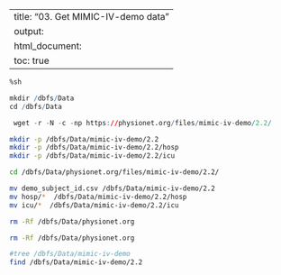 
---
title: "03. Get MIMIC-IV-demo data"
output:
  html_document:
    toc: true
---


```r
%sh

mkdir /dbfs/Data
cd /dbfs/Data

 wget -r -N -c -np https://physionet.org/files/mimic-iv-demo/2.2/


```


```bash


mkdir -p /dbfs/Data/mimic-iv-demo/2.2
mkdir -p /dbfs/Data/mimic-iv-demo/2.2/hosp
mkdir -p /dbfs/Data/mimic-iv-demo/2.2/icu

cd /dbfs/Data/physionet.org/files/mimic-iv-demo/2.2/ 

mv demo_subject_id.csv /dbfs/Data/mimic-iv-demo/2.2
mv hosp/*  /dbfs/Data/mimic-iv-demo/2.2/hosp
mv icu/*  /dbfs/Data/mimic-iv-demo/2.2/icu

rm -Rf /dbfs/Data/physionet.org
```

```bash

rm -Rf /dbfs/Data/physionet.org

#tree /dbfs/Data/mimic-iv-demo 
find /dbfs/Data/mimic-iv-demo/2.2
```

```r

```
